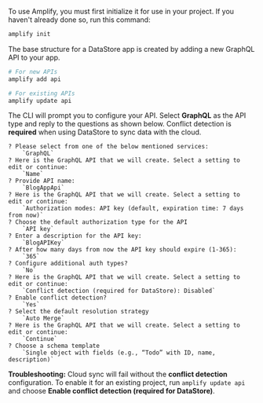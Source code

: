 To use Amplify, you must first initialize it for use in your project. If you haven't already done so, run this command:
```sh
amplify init
```

The base structure for a DataStore app is created by adding a new GraphQL API to your app.

```sh
# For new APIs
amplify add api

# For existing APIs
amplify update api
```

The CLI will prompt you to configure your API. Select **GraphQL** as the API type and reply to the questions as shown below. Conflict detection is **required** when using DataStore to sync data with the cloud.

```console
? Please select from one of the below mentioned services:
    `GraphQL`
? Here is the GraphQL API that we will create. Select a setting to edit or continue:
    `Name`
? Provide API name:
    `BlogAppApi`
? Here is the GraphQL API that we will create. Select a setting to edit or continue:
    `Authorization modes: API key (default, expiration time: 7 days from now)`
? Choose the default authorization type for the API
    `API key`
? Enter a description for the API key:
    `BlogAPIKey`
? After how many days from now the API key should expire (1-365):
    `365`
? Configure additional auth types?
    `No`
? Here is the GraphQL API that we will create. Select a setting to edit or continue:
    `Conflict detection (required for DataStore): Disabled`
? Enable conflict detection?
    `Yes`
? Select the default resolution strategy
    `Auto Merge`
? Here is the GraphQL API that we will create. Select a setting to edit or continue:
    `Continue`
? Choose a schema template
    `Single object with fields (e.g., “Todo” with ID, name, description)`
```

<Callout warning>

**Troubleshooting:** Cloud sync will fail without the **conflict detection** configuration. To enable it for an existing project, run `amplify update api` and choose **Enable conflict detection (required for DataStore)**.

</Callout>
